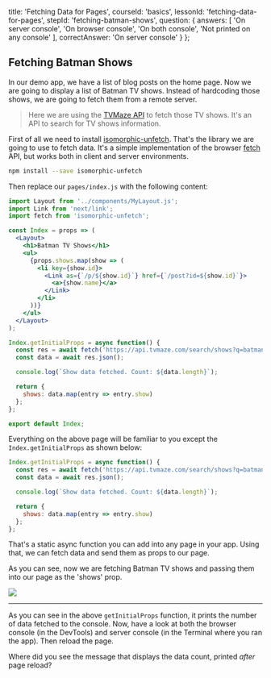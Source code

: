 
  title: 'Fetching Data for Pages',
  courseId: 'basics',
  lessonId: 'fetching-data-for-pages',
  stepId: 'fetching-batman-shows',
  question: {
    answers: [
      'On server console',
      'On browser console',
      'On both console',
      'Not printed on any console'
    ],
    correctAnswer: 'On server console'
  }
};

## Fetching Batman Shows

In our demo app, we have a list of blog posts on the home page. Now we are going to display a list of Batman TV shows.
Instead of hardcoding those shows, we are going to fetch them from a remote server.

> Here we are using the [TVMaze API](http://www.tvmaze.com/api) to fetch those TV shows.
> It's an API to search for TV shows information.

First of all we need to install [isomorphic-unfetch](https://github.com/developit/unfetch). That's the library we are going to use to fetch data. It's a simple implementation of the browser [fetch](https://developer.mozilla.org/en-US/docs/Web/API/Fetch_API/Using_Fetch) API, but works both in client and server environments.

```bash
npm install --save isomorphic-unfetch
```

Then replace our `pages/index.js` with the following content:

```jsx
import Layout from '../components/MyLayout.js';
import Link from 'next/link';
import fetch from 'isomorphic-unfetch';

const Index = props => (
  <Layout>
    <h1>Batman TV Shows</h1>
    <ul>
      {props.shows.map(show => (
        <li key={show.id}>
          <Link as={`/p/${show.id}`} href={`/post?id=${show.id}`}>
            <a>{show.name}</a>
          </Link>
        </li>
      ))}
    </ul>
  </Layout>
);

Index.getInitialProps = async function() {
  const res = await fetch('https://api.tvmaze.com/search/shows?q=batman');
  const data = await res.json();

  console.log(`Show data fetched. Count: ${data.length}`);

  return {
    shows: data.map(entry => entry.show)
  };
};

export default Index;
```

Everything on the above page will be familiar to you except the `Index.getInitialProps` as shown below:

```jsx
Index.getInitialProps = async function() {
  const res = await fetch('https://api.tvmaze.com/search/shows?q=batman');
  const data = await res.json();

  console.log(`Show data fetched. Count: ${data.length}`);

  return {
    shows: data.map(entry => entry.show)
  };
};
```

That's a static async function you can add into any page in your app. Using that, we can fetch data and send them as props to our page.

As you can see, now we are fetching Batman TV shows and passing them into our page as the 'shows' prop.

![](https://cloud.githubusercontent.com/assets/50838/26300128/de007dd6-3efa-11e7-9084-6ba7ff10774b.png)

---

As you can see in the above `getInitialProps` function, it prints the number of data fetched to the console.
Now, have a look at both the browser console (in the DevTools) and server console (in the Terminal where you ran the app).
Then reload the page.

Where did you see the message that displays the data count, printed _after_ page reload?

